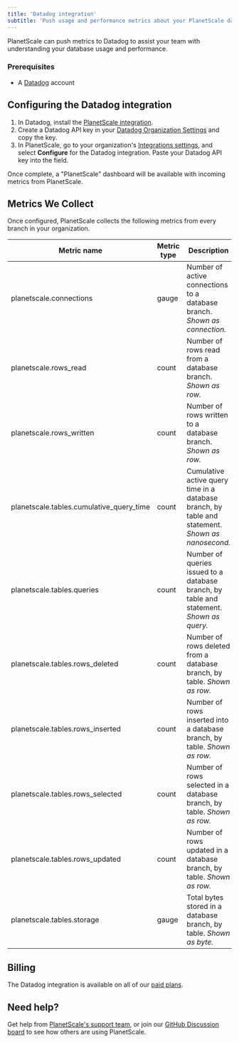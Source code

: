 ```yaml
---
title: 'Datadog integration'
subtitle: 'Push usage and performance metrics about your PlanetScale databases to Datadog.'
---
```


PlanetScale can push metrics to Datadog to assist your team with understanding your database usage and performance.

### Prerequisites

- A [Datadog](https://www.datadoghq.com/) account

## Configuring the Datadog integration

1. In Datadog, install the [PlanetScale integration](https://app.datadoghq.com/account/settings#integrations/planetscale).
2. Create a Datadog API key in your [Datadog Organization Settings](https://app.datadoghq.com/organization-settings/api-keys) and copy the key.
3. In PlanetScale, go to your organization's [Integrations settings](https://app.planetscale.com/settings/integrations), and select **Configure** for the Datadog integration. Paste your Datadog API key into the field.

Once complete, a "PlanetScale" dashboard will be available with incoming metrics from PlanetScale.

<ImageBlock alt="Image of the PlanetScale Default Dashboard in Datadog showing overview metrics, table and row breakdowns, info about connections, and query rates" src="/docs/img/docs/datadog-dashboard.png" height={1988} width={2728} />

## Metrics We Collect

Once configured, PlanetScale collects the following metrics from every branch in your organization.

| **Metric name** | **Metric type** | **Description** |
| --------------- | --------------- | --------------- |
| planetscale.connections   | gauge | Number of active connections to a database branch. *Shown as connection.* |
| planetscale.rows_read     | count | Number of rows read from a database branch. *Shown as row.* |
| planetscale.rows_written  | count | Number of rows written to a database branch. *Shown as row.* |
| planetscale.tables.cumulative_query_time  | count | Cumulative active query time in a database branch, by table and statement. *Shown as nanosecond.* |
| planetscale.tables.queries    | count | Number of queries issued to a database branch, by table and statement. *Shown as query.* |
| planetscale.tables.rows_deleted   | count | Number of rows deleted from a database branch, by table. *Shown as row.* |
| planetscale.tables.rows_inserted  | count | Number of rows inserted into a database branch, by table. *Shown as row.* |
| planetscale.tables.rows_selected  | count | Number of rows selected in a database branch, by table. *Shown as row.* |
| planetscale.tables.rows_updated   | count | Number of rows updated in a database branch, by table. *Shown as row.* |
| planetscale.tables.storage    | gauge | Total bytes stored in a database branch, by table. *Shown as byte.* |

## Billing

The Datadog integration is available on all of our [paid plans](https://planetscale.com/pricing).

## Need help?

Get help from [PlanetScale's support team](https://support.planetscale.com), or join our [GitHub Discussion board](https://github.com/planetscale/discussion/discussions) to see how others are using PlanetScale.
